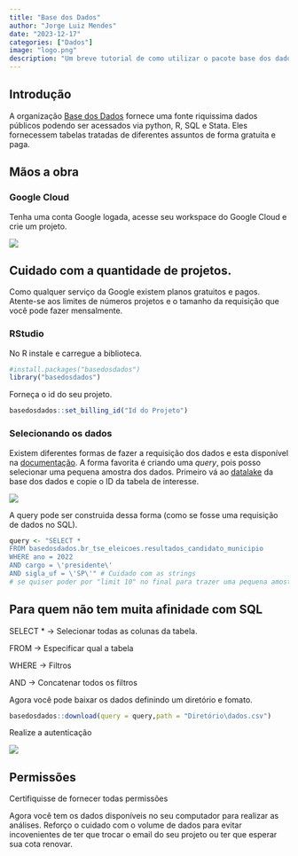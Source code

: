 ```yaml
---
title: "Base dos Dados"
author: "Jorge Luiz Mendes"
date: "2023-12-17"
categories: ["Dados"]
image: "logo.png"
description: "Um breve tutorial de como utilizar o pacote base dos dados."
---
```


## Introdução

A organização [Base dos Dados](https://basedosdados.org) fornece uma fonte riquissima dados públicos podendo ser acessados via python, R, SQL e Stata. Eles fornecessem tabelas tratadas de diferentes assuntos de forma gratuita e paga.

## Mãos a obra

### Google Cloud

Tenha uma conta Google logada, acesse seu workspace do Google Cloud e crie um projeto.

![](img/Capturar_BigQ.PNG){fig-align="center"}

::: {.callout-caution collapse="true"}
## Cuidado com a quantidade de projetos.

Como qualquer serviço da Google existem planos gratuitos e pagos. Atente-se aos limites de números projetos e o tamanho da requisição que você pode fazer mensalmente.
:::

### RStudio

No R instale e carregue a biblioteca.

```r
#install.packages("basedosdados")
library("basedosdados")
```

Forneça o id do seu projeto.

```r
basedosdados::set_billing_id("Id do Projeto")

```

### Selecionando os dados

Existem diferentes formas de fazer a requisição dos dados e esta disponível na [documentação](https://basedosdados.github.io/mais/access_data_packages/#primeiros-passos). A forma favorita é criando uma *query*, pois posso selecionar uma pequena amostra dos dados. Primeiro vá ao [datalake](https://console.cloud.google.com/bigquery?project=psyched-myth-408218&ws=!1m0) da base dos dados e copie o ID da tabela de interesse.

![](img/Capturar_tabela.PNG){fig-align="center"}

A query pode ser construida dessa forma (como se fosse uma requisição de dados no SQL).

```r
query <- "SELECT *
FROM basedosdados.br_tse_eleicoes.resultados_candidato_municipio
WHERE ano = 2022
AND cargo = \'presidente\'
AND sigla_uf = \'SP\'" # Cuidado com as strings
# se quiser poder por "limit 10" no final para trazer uma pequena amostra 
```

::: {.callout-note collapse="true"}
## Para quem não tem muita afinidade com SQL

SELECT \* -\> Selecionar todas as colunas da tabela.

FROM -\> Especificar qual a tabela

WHERE -\> Filtros

AND -\> Concatenar todos os filtros
:::

Agora você pode baixar os dados definindo um diretório e fomato.

```r
basedosdados::download(query = query,path = "Diretório\dados.csv")

```

Realize a autenticação

![](img/Capturar_auth.PNG){fig-align="center"}

::: {.callout-tip collapse="true"}
## Permissões

Certifiquisse de fornecer todas permissões
:::

Agora você tem os dados disponíveis no seu computador para realizar as análises. Reforço o cuidado com o volume de dados para evitar incovenientes de ter que trocar o email do seu projeto ou ter que esperar sua cota renovar.
